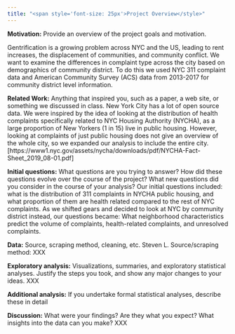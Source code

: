 ```yaml
---
title: "<span style='font-size: 25px'>Project Overview</style>"
---
```


__Motivation:__ Provide an overview of the project goals and motivation.

Gentrification is a growing problem across NYC and the US, leading to rent increases, the displacement of communities, and community conflict. We want to examine the differences in complaint type across the city based on demographics of community district. To do this we used NYC 311 complaint data and American Community Survey (ACS) data from 2013-2017 for community district level information.


__Related Work:__ Anything that inspired you, such as a paper, a web site, or something we discussed in class.
New York City has a lot of open source data. We were inspired by the idea of looking at the distribution of health complaints specifically related to NYC Housing Authority (NYCHA), as a large proportion of New Yorkers (1 in 15) live in public housing. However, looking at complaints of just public housing does not give an overview of the whole city, so we expanded our analysis to include the entire city. [https://www1.nyc.gov/assets/nycha/downloads/pdf/NYCHA-Fact-Sheet_2019_08-01.pdf]


__Initial questions:__ What questions are you trying to answer? How did these questions evolve over the course of the project? What new questions did you consider in the course of your analysis?
Our initial questions included: what is the distribution of 311 complaints in NYCHA public housing, and what proportion of them are health related compared to the rest of NYC complaints.
As we shifted gears and decided to look at NYC by community district instead, our questions became: What neighborhood characteristics predict the volume of complaints, health-related complaints, and unresolved complaints.

__Data:__ Source, scraping method, cleaning, etc.
Steven L. Source/scraping method: XXX



__Exploratory analysis:__ Visualizations, summaries, and exploratory statistical analyses. Justify the steps you took, and show any major changes to your ideas.
XXX

__Additional analysis:__  If you undertake formal statistical analyses, describe these in detail


__Discussion:__ What were your findings? Are they what you expect? What insights into the data can you make?
XXX